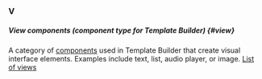 ### V

##### View components (component type for Template Builder) {#view}

A category of [components](#component) used in Template Builder that create visual interface elements. Examples include text, list, audio player, or image. [List of views](/docs/template-builder/reference/views)

